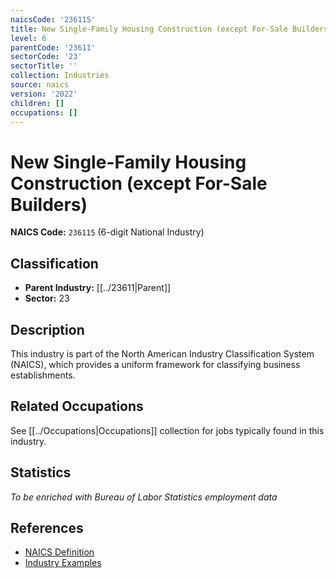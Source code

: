 ```yaml
---
naicsCode: '236115'
title: New Single-Family Housing Construction (except For-Sale Builders)
level: 6
parentCode: '23611'
sectorCode: '23'
sectorTitle: ''
collection: Industries
source: naics
version: '2022'
children: []
occupations: []
---
```

# New Single-Family Housing Construction (except For-Sale Builders)

**NAICS Code:** `236115` (6-digit National Industry)

## Classification

- **Parent Industry:** [[../23611|Parent]]
- **Sector:** 23

## Description

This industry is part of the North American Industry Classification System (NAICS), which provides a uniform framework for classifying business establishments.

## Related Occupations

See [[../Occupations|Occupations]] collection for jobs typically found in this industry.

## Statistics

*To be enriched with Bureau of Labor Statistics employment data*

## References

- [NAICS Definition](https://www.census.gov/naics/)
- [Industry Examples](https://www.census.gov/naics/2022NAICS/)

